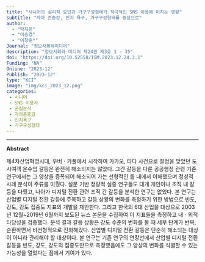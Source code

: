 ```yaml
---
title: "시니어의 심리적 요인과 가구구성형태가 적극적인 SNS 이용에 미치는 영향"
subtitle: "자아 존중감, 인지 욕구, 가구구성형태를 중심으로"
author: 
  - "박지은" 
  - "이승경"
  - "이창준*" 
Journal: "정보사회와미디어"
description: "정보사회와 미디어 제24권 제3호 1 - 35"
doi: "https://doi.org/10.52558/ISM.2023.12.24.3.1"
Funding: "NA"
Online: "2023-12"
Publish: "2023-12"
type: "KCI"
image: "img/kci_2023_12.png"
categories:
 - 시니어
 - SNS 이용자
 - 군집분석
 - 자아존중감
 - 인지욕구
 - 가구구성형태
---
```


------------------------------------------------------------------------

**Abstract**

제4차산업혁명시대, 우버ㆍ카풀에서 시작하여 카카오, 타다 사건으로 절정을 맞았던 도시여객 운수업 갈등은 완전히 해소되지는 않았다. 그간 갈등을 다룬 공공행정 관련 기존 연구에서는 그 양상을 증폭되어 해소되어 가는 선형적인 틀 내에서 이해했으며 정성적 사례 분석이 주류를 이뤘다. 설문 기반 정량적 실증 연구들도 대개 개인이나 조직 내 갈등을 다뤘고, 나아가 디지털 전환 관련 조직 간 갈등을 분석한 연구는 없었다. 본 연구는 산업별 디지털 전환 갈등에 주목하고 갈등 상황의 변화를 측정하기 위한 방법으로 빈도, 강도, 강도 집중도 지표의 개발을 제안한다. 그리고 한국의 6대 산업을 대상으로 2003년 12월~2019년 6월까지 보도된 뉴스 본문을 수집하여 이 지표들을 측정하고 내ㆍ외적 타당성을 검증했다. 분석 결과 갈등 상황은 강도 수준의 변화를 볼 때 세부 단계가 반복, 순환하면서 비선형적으로 진화해갔다. 산업별 디지털 전환 갈등은 단순히 해소되는 대상이 아니라 관리해야 할 대상이다. 본 연구는 기존 연구의 연장선에서 산업별 디지털 전환 갈등을 빈도, 강도, 강도의 집중도만으로 측정했음에도 그 양상의 변화를 식별할 수 있는 가능성을 열었다는 점에서 기여가 있다.

